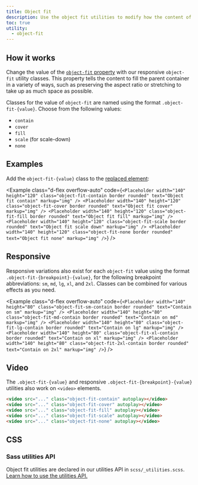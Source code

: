 ```yaml
---
title: Object fit
description: Use the object fit utilities to modify how the content of a <a href="https://developer.mozilla.org/en-US/docs/Web/CSS/Replaced_element" target="_blank" rel="noopener noreferrer">replaced element</a>, such as an `<img>` or `<video>`, should be resized to fit its container.
toc: true
utility:
  - object-fit
---
```


## How it works

Change the value of the [`object-fit` property](https://developer.mozilla.org/en-US/docs/Web/CSS/object-fit) with our responsive `object-fit` utility classes. This property tells the content to fill the parent container in a variety of ways, such as preserving the aspect ratio or stretching to take up as much space as possible.

Classes for the value of `object-fit` are named using the format `.object-fit-{value}`. Choose from the following values:

- `contain`
- `cover`
- `fill`
- `scale` (for scale-down)
- `none`

## Examples

Add the `object-fit-{value}` class to the [replaced element](https://developer.mozilla.org/en-US/docs/Web/CSS/Replaced_element):

<Example class="d-flex overflow-auto" code={`<Placeholder width="140" height="120" class="object-fit-contain border rounded" text="Object fit contain" markup="img" />
<Placeholder width="140" height="120" class="object-fit-cover border rounded" text="Object fit cover" markup="img" />
<Placeholder width="140" height="120" class="object-fit-fill border rounded" text="Object fit fill" markup="img" />
<Placeholder width="140" height="120" class="object-fit-scale border rounded" text="Object fit scale down" markup="img" />
<Placeholder width="140" height="120" class="object-fit-none border rounded" text="Object fit none" markup="img" />`} />

## Responsive

Responsive variations also exist for each `object-fit` value using the format `.object-fit-{breakpoint}-{value}`, for the following breakpoint abbreviations: `sm`, `md`, `lg`, `xl`, and `2xl`. Classes can be combined for various effects as you need.

<Example class="d-flex overflow-auto" code={`<Placeholder width="140" height="80" class="object-fit-sm-contain border rounded" text="Contain on sm" markup="img" />
<Placeholder width="140" height="80" class="object-fit-md-contain border rounded" text="Contain on md" markup="img" />
<Placeholder width="140" height="80" class="object-fit-lg-contain border rounded" text="Contain on lg" markup="img" />
<Placeholder width="140" height="80" class="object-fit-xl-contain border rounded" text="Contain on xl" markup="img" />
<Placeholder width="140" height="80" class="object-fit-2xl-contain border rounded" text="Contain on 2xl" markup="img" />`} />

## Video

The `.object-fit-{value}` and responsive `.object-fit-{breakpoint}-{value}` utilities also work on `<video>` elements.

```html
<video src="..." class="object-fit-contain" autoplay></video>
<video src="..." class="object-fit-cover" autoplay></video>
<video src="..." class="object-fit-fill" autoplay></video>
<video src="..." class="object-fit-scale" autoplay></video>
<video src="..." class="object-fit-none" autoplay></video>
```

## CSS

### Sass utilities API

Object fit utilities are declared in our utilities API in `scss/_utilities.scss`. [Learn how to use the utilities API.]([[docsref:/utilities/api#using-the-api]])

<ScssDocs name="utils-object-fit" file="scss/_utilities.scss" />
